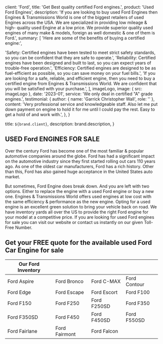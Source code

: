 
  client: 'Ford',
  title: 'Get Best quality certified Ford engines.',
  product: 'Used Ford Engines',
  description:
    'If you are looking to buy used Ford Engines then Engines & Transmissions World is one of the biggest retailers of used Engines across the USA. We are specialized in providing low mileage & high- quality used Engine at a low price. We provide superior quality used engines of many make & models, foreign as well domestic & one of them is Ford.',
  summary: [
    'Here are some of the benefits of buying a certified engine:',

'Safety: Certified engines have been tested to meet strict safety standards, so you can be confident that they are safe to operate.',
'Reliability: Certified engines have been designed and built to last, so you can expect years of trouble-free operation.',
'Efficiency: Certified engines are designed to be as fuel-efficient as possible, so you can save money on your fuel bills.',
'If you are looking for a safe, reliable, and efficient engine, then you need to buy a certified engine from Engines & Transmissions World. We are confident that you will be satisfied with your purchase.',
],
imageLogo,
image: { src: imageLogo },
date: '2023-01',
service: 'We only deal in certified "A" grade engines.',
testimonial: {
author: { name: 'Garrick Christopher Wall', role: '' },
content:
'Very professional service and knowledgeable staff. Also let me put down payment on engine to hold it for me until I could pay the rest. Easy to get a hold of and work with.',
},
}

  title: `${brand.client}`,
  description: brand.description,
}

## USED Ford ENGINES FOR SALE

Over the century Ford has become one of the most familiar & popular automotive companies around the globe. Ford has had a significant impact on the automotive industry since they first started rolling out cars 110 years ago. As one of the oldest car manufacturers, Ford has a rich history. Other than this, Ford has also gained huge acceptance in the United States auto market.

But sometimes, Ford Engine does break down. And you are left with two options. Either to replace the engine with a used Ford engine or buy a new one. Engines & Transmissions World offers used engines at low cost with the same efficiency & performance as the new engine. Opting for a used engine is an excellent green solution to bring your vehicle back on road. We have inventory yards all over the US to provide the right Ford engine for your model at a competitive price. If you are looking for used Ford engines for sale you can visit our website or contact us instantly on our given Toll-Free Number.

## Get your FREE quote for the available used Ford Car Engine for sale

| Our Ford Inventory |               |             |              |
| ------------------ | ------------- | ----------- | ------------ |
| Ford Aspire        | Ford Bronco   | Ford C-MAX  | Ford Contour |
| Ford Edge          | Ford Escape   | Ford Escort | Ford F100    |
| Ford F150          | Ford F250     | Ford F250SD | Ford F350    |
| Ford F350SD        | Ford F450     | Ford F450SD | Ford F550SD  |
| Ford Fairlane      | Ford Fairmont | Ford Falcon |              |
